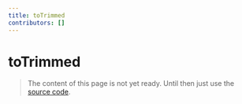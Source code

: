 ```yaml
---
title: toTrimmed
contributors: []
---
```


# toTrimmed

> The content of this page is not yet ready. Until then just use the [source code](https://github.com/fabian-hiller/valibot/blob/main/library/src/transformations/toTrimmed/toTrimmed.ts).

